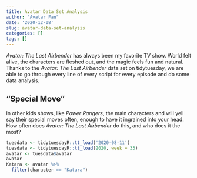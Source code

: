 ```yaml
---
title: Avatar Data Set Analysis
author: "Avatar Fan"
date: '2020-12-08'
slug: avatar-data-set-analysis
categories: []
tags: []
---
```


*Avatar: The Last Airbender* has always been my favorite TV show. World felt alive, the characters are fleshed out, and the magic feels fun and natural. Thanks to the *Avatar: The Last Airbender* data set on tidytuesday, we are able to go through every line of every script for every episode and do some data analysis.

## "Special Move"

In other kids shows, like *Power Rangers*, the main characters and will yell say their special moves often, enough to have it ingrained into your head. How often does *Avatar: The Last Airbender* do this, and who does it the most?

```r
tuesdata <- tidytuesdayR::tt_load('2020-08-11')
tuesdata <- tidytuesdayR::tt_load(2020, week = 33)
avatar <- tuesdata$avatar
avatar
Katara <- avatar %>%
  filter(character == "Katara")
```